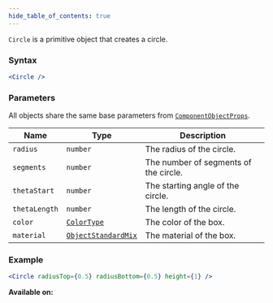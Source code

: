 ```yaml
---
hide_table_of_contents: true
---
```



`Circle` is a primitive object that creates a circle.

### Syntax

```jsx
<Circle />
```

### Parameters

All objects share the same base parameters from [`ComponentObjectProps`](/sdk/types/ComponentObjectProps).

| Name          | Type                                                | Description                           |
| ------------- | --------------------------------------------------- | ------------------------------------- |
| `radius`      | `number`                                            | The radius of the circle.             |
| `segments`    | `number`                                            | The number of segments of the circle. |
| `thetaStart`  | `number`                                            | The starting angle of the circle.     |
| `thetaLength` | `number`                                            | The length of the circle.             |
| `color`       | [`ColorType`](/sdk/types/ColorType)                 | The color of the box.                 |
| `material`    | [`ObjectStandardMix`](/sdk/types/ObjectStandardMix) | The material of the box.              |

### Example

```jsx
<Circle radiusTop={0.5} radiusBottom={0.5} height={1} />
```

**Available on:** <ClientTag /> <ServerTag />
